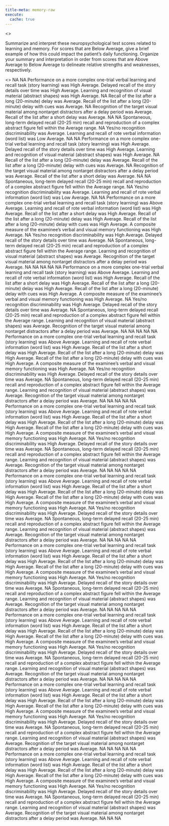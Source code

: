 ```yaml
---
title-meta: memory-raw
execute:
  cache: true
---
```


<<PROMPT>>

Summarize and interpret these neuropsychological test scores related to learning
and memory. For scores that are Below
Average, give a brief example of how this could impact the patient's daily
functioning. Organize your summary and interpretation in order from scores that are
Above Average to Below Average to delineate relative strengths and weaknesses, respectively.

<<START>>
NA
NA
Performance on a more complex one-trial verbal learning and recall task (story learning) was High Average.
Delayed recall of the story details over time was High Average.
Learning and recognition of visual material (abstract shapes) was High Average.
NA
Recall of the list after a long (20-minute) delay was Average.
Recall of the list after a long (20-minute) delay with cues was Average.
NA
Recognition of the target visual material among nontarget distractors after a delay period was Average.
Recall of the list after a short delay was Average.
NA
NA
Spontaneous, long-term delayed recall (20-25 min) recall and reproduction of a complex abstract figure fell within the Average range.
NA
Yes/no recognition discriminability was Average.
Learning and recall of rote verbal information (word list) was Low Average.
NA
NA
Performance on a more complex one-trial verbal learning and recall task (story learning) was High Average.
Delayed recall of the story details over time was High Average.
Learning and recognition of visual material (abstract shapes) was High Average.
NA
Recall of the list after a long (20-minute) delay was Average.
Recall of the list after a long (20-minute) delay with cues was Average.
NA
Recognition of the target visual material among nontarget distractors after a delay period was Average.
Recall of the list after a short delay was Average.
NA
NA
Spontaneous, long-term delayed recall (20-25 min) recall and reproduction of a complex abstract figure fell within the Average range.
NA
Yes/no recognition discriminability was Average.
Learning and recall of rote verbal information (word list) was Low Average.
NA
NA
Performance on a more complex one-trial verbal learning and recall task (story learning) was Above Average.
Learning and recall of rote verbal information (word list) was High Average.
Recall of the list after a short delay was High Average.
Recall of the list after a long (20-minute) delay was High Average.
Recall of the list after a long (20-minute) delay with cues was High Average.
A composite measure of the examinee's verbal and visual memory functioning was High Average.
NA
Yes/no recognition discriminability was High Average.
Delayed recall of the story details over time was Average.
NA
Spontaneous, long-term delayed recall (20-25 min) recall and reproduction of a complex abstract figure fell within the Average range.
Learning and recognition of visual material (abstract shapes) was Average.
Recognition of the target visual material among nontarget distractors after a delay period was Average.
NA
NA
NA
NA
NA
Performance on a more complex one-trial verbal learning and recall task (story learning) was Above Average.
Learning and recall of rote verbal information (word list) was High Average.
Recall of the list after a short delay was High Average.
Recall of the list after a long (20-minute) delay was High Average.
Recall of the list after a long (20-minute) delay with cues was High Average.
A composite measure of the examinee's verbal and visual memory functioning was High Average.
NA
Yes/no recognition discriminability was High Average.
Delayed recall of the story details over time was Average.
NA
Spontaneous, long-term delayed recall (20-25 min) recall and reproduction of a complex abstract figure fell within the Average range.
Learning and recognition of visual material (abstract shapes) was Average.
Recognition of the target visual material among nontarget distractors after a delay period was Average.
NA
NA
NA
NA
NA
Performance on a more complex one-trial verbal learning and recall task (story learning) was Above Average.
Learning and recall of rote verbal information (word list) was High Average.
Recall of the list after a short delay was High Average.
Recall of the list after a long (20-minute) delay was High Average.
Recall of the list after a long (20-minute) delay with cues was High Average.
A composite measure of the examinee's verbal and visual memory functioning was High Average.
NA
Yes/no recognition discriminability was High Average.
Delayed recall of the story details over time was Average.
NA
Spontaneous, long-term delayed recall (20-25 min) recall and reproduction of a complex abstract figure fell within the Average range.
Learning and recognition of visual material (abstract shapes) was Average.
Recognition of the target visual material among nontarget distractors after a delay period was Average.
NA
NA
NA
NA
NA
Performance on a more complex one-trial verbal learning and recall task (story learning) was Above Average.
Learning and recall of rote verbal information (word list) was High Average.
Recall of the list after a short delay was High Average.
Recall of the list after a long (20-minute) delay was High Average.
Recall of the list after a long (20-minute) delay with cues was High Average.
A composite measure of the examinee's verbal and visual memory functioning was High Average.
NA
Yes/no recognition discriminability was High Average.
Delayed recall of the story details over time was Average.
NA
Spontaneous, long-term delayed recall (20-25 min) recall and reproduction of a complex abstract figure fell within the Average range.
Learning and recognition of visual material (abstract shapes) was Average.
Recognition of the target visual material among nontarget distractors after a delay period was Average.
NA
NA
NA
NA
NA
Performance on a more complex one-trial verbal learning and recall task (story learning) was Above Average.
Learning and recall of rote verbal information (word list) was High Average.
Recall of the list after a short delay was High Average.
Recall of the list after a long (20-minute) delay was High Average.
Recall of the list after a long (20-minute) delay with cues was High Average.
A composite measure of the examinee's verbal and visual memory functioning was High Average.
NA
Yes/no recognition discriminability was High Average.
Delayed recall of the story details over time was Average.
NA
Spontaneous, long-term delayed recall (20-25 min) recall and reproduction of a complex abstract figure fell within the Average range.
Learning and recognition of visual material (abstract shapes) was Average.
Recognition of the target visual material among nontarget distractors after a delay period was Average.
NA
NA
NA
NA
NA
Performance on a more complex one-trial verbal learning and recall task (story learning) was Above Average.
Learning and recall of rote verbal information (word list) was High Average.
Recall of the list after a short delay was High Average.
Recall of the list after a long (20-minute) delay was High Average.
Recall of the list after a long (20-minute) delay with cues was High Average.
A composite measure of the examinee's verbal and visual memory functioning was High Average.
NA
Yes/no recognition discriminability was High Average.
Delayed recall of the story details over time was Average.
NA
Spontaneous, long-term delayed recall (20-25 min) recall and reproduction of a complex abstract figure fell within the Average range.
Learning and recognition of visual material (abstract shapes) was Average.
Recognition of the target visual material among nontarget distractors after a delay period was Average.
NA
NA
NA
NA
NA
Performance on a more complex one-trial verbal learning and recall task (story learning) was Above Average.
Learning and recall of rote verbal information (word list) was High Average.
Recall of the list after a short delay was High Average.
Recall of the list after a long (20-minute) delay was High Average.
Recall of the list after a long (20-minute) delay with cues was High Average.
A composite measure of the examinee's verbal and visual memory functioning was High Average.
NA
Yes/no recognition discriminability was High Average.
Delayed recall of the story details over time was Average.
NA
Spontaneous, long-term delayed recall (20-25 min) recall and reproduction of a complex abstract figure fell within the Average range.
Learning and recognition of visual material (abstract shapes) was Average.
Recognition of the target visual material among nontarget distractors after a delay period was Average.
NA
NA
NA
NA
NA
Performance on a more complex one-trial verbal learning and recall task (story learning) was Above Average.
Learning and recall of rote verbal information (word list) was High Average.
Recall of the list after a short delay was High Average.
Recall of the list after a long (20-minute) delay was High Average.
Recall of the list after a long (20-minute) delay with cues was High Average.
A composite measure of the examinee's verbal and visual memory functioning was High Average.
NA
Yes/no recognition discriminability was High Average.
Delayed recall of the story details over time was Average.
NA
Spontaneous, long-term delayed recall (20-25 min) recall and reproduction of a complex abstract figure fell within the Average range.
Learning and recognition of visual material (abstract shapes) was Average.
Recognition of the target visual material among nontarget distractors after a delay period was Average.
NA
NA
NA
NA
NA
Performance on a more complex one-trial verbal learning and recall task (story learning) was Above Average.
Learning and recall of rote verbal information (word list) was High Average.
Recall of the list after a short delay was High Average.
Recall of the list after a long (20-minute) delay was High Average.
Recall of the list after a long (20-minute) delay with cues was High Average.
A composite measure of the examinee's verbal and visual memory functioning was High Average.
NA
Yes/no recognition discriminability was High Average.
Delayed recall of the story details over time was Average.
NA
Spontaneous, long-term delayed recall (20-25 min) recall and reproduction of a complex abstract figure fell within the Average range.
Learning and recognition of visual material (abstract shapes) was Average.
Recognition of the target visual material among nontarget distractors after a delay period was Average.
NA
NA
NA
